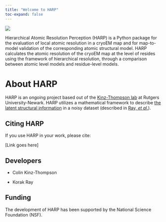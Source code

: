 ```yaml
---
title: "Welcome to HARP"
toc-expand: false
---
```


![](images/Fig1_v2.png){fig-alt="The profile is inspired by a (upsidedown?) harp"}

Hierarchical Atomic Resolution Perception (HARP) is a Python package for the evaluation of local atomic resolution in a cryoEM map and for map-to-model validation of the corresponding atomic structural model. HARP calculates the atomic resolution of the cryoEM map at the level of resides using the framework of hierarchical resolution, through a comparison between atomic level models and residue-level models. 


# About HARP

HARP is an ongoing project based out of the [Kinz-Thompson lab](https://ckinzthompson.github.io) at Rutgers University-Newark. HARP utilizes a mathematical framework to describe [the latent structural information](https://bayes-shape-calc.github.io) in a noisy dataset (described in [Ray, _et al_.](https://doi.org/10.1098/rspa.2022.0177)). 

## Citing HARP

If you use HARP in your work, please cite:

[Link goes here]

## Developers
* Colin Kinz-Thompson
<a href="https://ckinzthompson.github.io" title="CT lab" class="quarto-navigation-tool px-1" aria-label="CT email"><i class="bi bi-briefcase-fill"></i></a> 
<a href="https://github.com/ckinzthompson" title="CT github" class="quarto-navigation-tool px-1" aria-label="CT github"><i class="bi bi-github"></i></a> 
<a href="mailto:colin.kinzthompson@rutgers.edu" title="CT email" class="quarto-navigation-tool px-1" aria-label="CT email"><i class="bi bi-envelope-fill"></i></a> 

* Korak Ray 
<a href="https://github.com/KorakRay" title="KR github" class="quarto-navigation-tool px-1" aria-label="KR github"><i class="bi bi-github"></i></a> 
<a href="mailto:korak.ray@lms.mrc.ac.uk" title="KR email" class="quarto-navigation-tool px-1" aria-label="KR email"><i class="bi bi-envelope-fill"></i></a> 

## Funding
The development of HARP has been supported by the National Science Foundation (NSF).